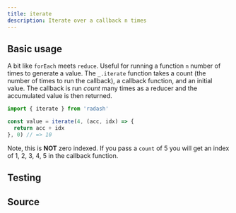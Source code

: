 ```yaml
---
title: iterate
description: Iterate over a callback n times
---
```



## Basic usage

A bit like `forEach` meets `reduce`. Useful for running a function `n` number of times to generate a value. The `_.iterate` function takes a count (the number of times to run the callback), a callback function, and an initial value. The callback is run _count_ many times as a reducer and the accumulated value is then returned.

```ts
import { iterate } from 'radash'

const value = iterate(4, (acc, idx) => {
  return acc + idx
}, 0) // => 10
```

Note, this is **NOT** zero indexed. If you pass a `count` of 5 
you will get an index of 1, 2, 3, 4, 5 in the callback
function.

## Testing

<TestingLinkAndPreview module="array" func="iterate" />

## Source

<SourceLinkAndPreview module="array" func="iterate" />